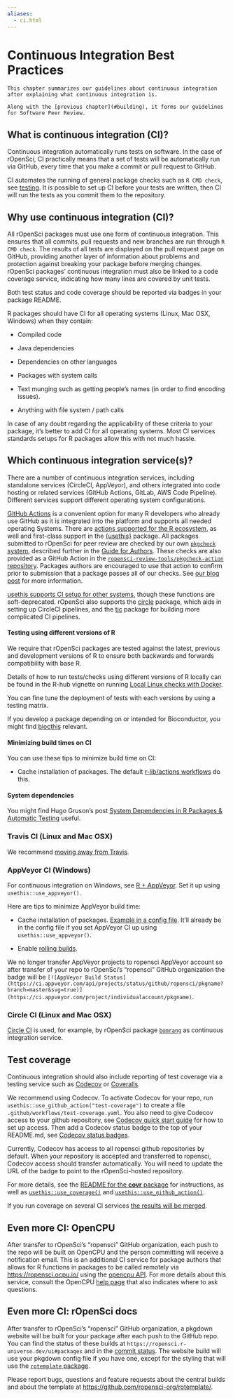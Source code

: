 ```yaml
---
aliases:
  - ci.html
---
```


# Continuous Integration Best Practices {#ci}

```block
This chapter summarizes our guidelines about continuous integration after explaining what continuous integration is.

Along with the [previous chapter](#building), it forms our guidelines for Software Peer Review.
```

## What is continuous integration (CI)? {#what-is-continuous-integration-ci}

Continuous integration automatically runs tests on software.
In the case of rOpenSci, CI practically means that a set of tests will be automatically run via GitHub, every time that you make a commit or pull request to GitHub.

CI automates the running of general package checks such as `R CMD check`, see [testing](/building.html#testing).
It is possible to set up CI before your tests are written, then CI will run the tests as you commit them to the repository.

## Why use continuous integration (CI)? {#why-use-continuous-integration-ci}

All rOpenSci packages must use one form of continuous integration.
This ensures that all commits, pull requests and new branches are run through `R CMD check`.
The results of all tests are displayed on the pull request page on GitHub, providing another layer of information about problems and protection against breaking your package before merging changes.
rOpenSci packages' continuous integration must also be linked to a code coverage service, indicating how many lines are covered by unit tests.

Both test status and code coverage should be reported via badges in your package README.

R packages should have CI for all operating systems (Linux, Mac OSX, Windows) when they contain:

- Compiled code

- Java dependencies

- Dependencies on other languages

- Packages with system calls

- Text munging such as getting people's names (in order to find encoding issues).

- Anything with file system / path calls

In case of any doubt regarding the applicability of these criteria to your package, it's better to add CI for all operating systems.
Most CI services standards setups for R packages allow this with not much hassle.

## Which continuous integration service(s)? {#whichci}

There are a number of continuous integration services, including standalone services (CircleCI, AppVeyor), and others integrated into code hosting or related services (GitHub Actions, GitLab, AWS Code Pipeline).
Different services support different operating system configurations.

[GitHub Actions](https://github.com/features/actions) is a convenient option for many R developers who already use GitHub as it is integrated into the platform and supports all needed operating Systems.
There are [actions supported for the R ecosystem](https://github.com/r-lib/actions/), as well and first-class support in the [{usethis}](https://usethis.r-lib.org/reference/github_actions.html) package.
All packages submitted to rOpenSci for peer review are checked by our own [`pkgcheck` system](https://docs.ropensci.org/pkgcheck), described further in the [Guide for Authors](#authors-guide).
These checks are also provided as a GitHub Action in the [`ropensci-review-tools/pkgcheck-action` repository](https://github.com/ropensci-review-tools/pkgcheck-action).
Packages authors are encouraged to use that action to confirm prior to submission that a package passes all of our checks.
See [our blog post](https://ropensci.org/blog/2022/02/01/pkgcheck-action/) for more information.

[usethis supports CI setup for other systems](https://usethis.r-lib.org/reference/ci.html), though these functions are soft-deprecated.
rOpenSci also supports the [circle](https://docs.ropensci.org/circle/) package, which aids in setting up CircleCI pipelines, and the [tic](https://docs.ropensci.org/tic/) package for building more complicated CI pipelines.

#### Testing using different versions of R {#testing-using-different-versions-of-r}

We require that rOpenSci packages are tested against the latest, previous and development versions of R to ensure both backwards and forwards compatibility with base R.

Details of how to run tests/checks using different versions of R locally can be found in the R-hub vignette on running [Local Linux checks with Docker](https://r-hub.github.io/rhub/articles/local-debugging.html).

You can fine tune the deployment of tests with each versions by using a testing matrix.

If you develop a package depending on or intended for Bioconductor, you might find [biocthis](https://lcolladotor.github.io/biocthis/index.html) relevant.

#### Minimizing build times on CI {#minimizing-build-times-on-ci}

You can use these tips to minimize build time on CI:

- Cache installation of packages.
  The default [r-lib/actions workflows](https://github.com/r-lib/actions) do this.

#### System dependencies {#sysdeps-ci}

You might find Hugo Gruson's post [System Dependencies in R Packages & Automatic Testing](https://blog.r-hub.io/2023/09/26/system-dependency/) useful.

### Travis CI (Linux and Mac OSX) {#travis-ci-linux-and-mac-osx}

We recommend [moving away from Travis](https://ropensci.org/technotes/2020/11/19/moving-away-travis/).

### AppVeyor CI (Windows) {#app-veyor-ci-windows}

For continuous integration on Windows, see [R + AppVeyor](https://github.com/krlmlr/r-appveyor).
Set it up using `usethis::use_appveyor()`.

Here are tips to minimize AppVeyor build time:

- Cache installation of packages.
  [Example in a config file](https://github.com/r-lib/usethis/blob/2c52c06373849d52f78a26c5a0e080f518a2f825/inst/templates/appveyor.yml#L13).
  It'll already be in the config file if you set AppVeyor CI up using `usethis::use_appveyor()`.

- Enable [rolling builds](https://www.appveyor.com/docs/build-configuration/#rolling-builds).

We no longer transfer AppVeyor projects to ropensci AppVeyor account so after transfer of your repo to rOpenSci's "ropensci" GitHub organization the badge will be `[![AppVeyor Build Status](https://ci.appveyor.com/api/projects/status/github/ropensci/pkgname?branch=master&svg=true)](https://ci.appveyor.com/project/individualaccount/pkgname)`.

### Circle CI (Linux and Mac OSX) {#circle-ci-linux-and-mac-osx}

[Circle CI](https://circleci.com/) is used, for example, by rOpenSci package [`bomrang`](https://github.com/ropensci/bomrang) as continuous integration service.

## Test coverage {#coverage}

Continuous integration should also include reporting of test coverage via a testing service such as [Codecov](https://codecov.io/) or [Coveralls](https://coveralls.io/).

We recommend using Codecov.
To activate Codecov for your repo, run `usethis::use_github_action("test-coverage")` to create a file `.github/workflows/test-coverage.yaml`.
You also need to give Codecov access to your github repository, see [Codecov quick start guide](https://docs.codecov.com/docs/quick-start) for how to set up access.
Then add a Codecov status badge to the top of your README.md, see [Codecov status badges](https://docs.codecov.com/docs/status-badges).

Currently, Codecov has access to all ropensci github repositories by default.
When your repository is accepted and transferred to ropensci, Codecov access should transfer automatically.
You will need to update the URL of the badge to point to the rOpenSci-hosted repository.

For more details, see the [README for the **covr** package](https://github.com/r-lib/covr) for instructions, as well as [`usethis::use_coverage()`](https://usethis.r-lib.org/reference/use_coverage.html) and [`usethis::use_github_action()`](https://usethis.r-lib.org/reference/github_actions.html).

If you run coverage on several CI services [the results will be merged](https://docs.codecov.io/docs/merging-reports).

## Even more CI: OpenCPU {#even-more-ci-open-cpu}

After transfer to rOpenSci's "ropensci" GitHub organization, each push to the repo will be built on OpenCPU and the person committing will receive a notification email.
This is an additional CI service for package authors that allows for R functions in packages to be called remotely via [https://ropensci.ocpu.io/](https://ropensci.ocpu.io/) using the [opencpu API](https://www.opencpu.org/api.html#api-json).
For more details about this service, consult the OpenCPU [help page](https://www.opencpu.org/help.html) that also indicates where to ask questions.

## Even more CI: rOpenSci docs {#rodocsci}

After transfer to rOpenSci's "ropensci" GitHub organization, a pkgdown website will be built for your package after each push to the GitHub repo.
You can find the status of these builds at `https://ropensci.r-universe.dev/ui#packages` and in the [commit status](https://ropensci.org/blog/2021/09/03/runiverse-docs/#how-it-works).
The website build will use your pkgdown config file if you have one, except for the styling that will use the [`rotemplate` package](https://github.com/ropensci-org/rotemplate/).

Please report bugs, questions and feature requests about the central builds and about the template at [https://github.com/ropensci-org/rotemplate/](https://github.com/ropensci-org/rotemplate/).


